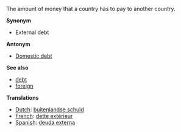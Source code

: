 The amount of money that a country has to pay to another country.

'''Synonym'''

* External debt

'''Antonym'''

* [[Domestic debt]]

'''See also'''

* [[debt]]
* [[foreign]]

'''Translations'''

*[[Dutch]]: [[buitenlandse schuld]]
*[[French]]: [[dette extérieur]]
*[[Spanish]]: [[deuda externa]]